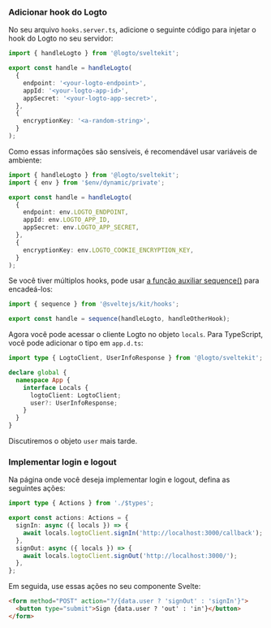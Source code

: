 
### Adicionar hook do Logto

No seu arquivo `hooks.server.ts`, adicione o seguinte código para injetar o hook do Logto no seu servidor:

```ts title="hooks.server.ts"
import { handleLogto } from '@logto/sveltekit';

export const handle = handleLogto(
  {
    endpoint: '<your-logto-endpoint>',
    appId: '<your-logto-app-id>',
    appSecret: '<your-logto-app-secret>',
  },
  {
    encryptionKey: '<a-random-string>',
  }
);
```

Como essas informações são sensíveis, é recomendável usar variáveis de ambiente:

```ts title="hooks.server.ts"
import { handleLogto } from '@logto/sveltekit';
import { env } from '$env/dynamic/private';

export const handle = handleLogto(
  {
    endpoint: env.LOGTO_ENDPOINT,
    appId: env.LOGTO_APP_ID,
    appSecret: env.LOGTO_APP_SECRET,
  },
  {
    encryptionKey: env.LOGTO_COOKIE_ENCRYPTION_KEY,
  }
);
```

Se você tiver múltiplos hooks, pode usar [a função auxiliar sequence()](https://kit.svelte.dev/docs/modules#sveltejs-kit-hooks) para encadeá-los:

```ts title="hooks.server.ts"
import { sequence } from '@sveltejs/kit/hooks';

export const handle = sequence(handleLogto, handleOtherHook);
```

Agora você pode acessar o cliente Logto no objeto `locals`. Para TypeScript, você pode adicionar o tipo em `app.d.ts`:

```ts
import type { LogtoClient, UserInfoResponse } from '@logto/sveltekit';

declare global {
  namespace App {
    interface Locals {
      logtoClient: LogtoClient;
      user?: UserInfoResponse;
    }
  }
}
```

Discutiremos o objeto `user` mais tarde.

### Implementar login e logout

<AssumingUrl />

<SignInFlowSummary />

<WebConfigureRedirectUris />

Na página onde você deseja implementar login e logout, defina as seguintes ações:

```ts title="+page.server.ts"
import type { Actions } from './$types';

export const actions: Actions = {
  signIn: async ({ locals }) => {
    await locals.logtoClient.signIn('http://localhost:3000/callback');
  },
  signOut: async ({ locals }) => {
    await locals.logtoClient.signOut('http://localhost:3000/');
  },
};
```

Em seguida, use essas ações no seu componente Svelte:

```html title="+page.svelte"
<form method="POST" action="?/{data.user ? 'signOut' : 'signIn'}">
  <button type="submit">Sign {data.user ? 'out' : 'in'}</button>
</form>
```

<Checkpoint />
